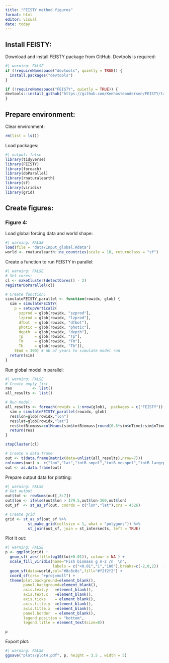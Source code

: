 ---
title: "FEISTY method figures"
format: html
editor: visual
date: today
---

## Install FEISTY:

Download and install FEISTY package from GitHub. Devtools is required:

```{r}
#| warning: FALSE
if (!requireNamespace("devtools", quietly = TRUE)) {
  install.packages("devtools")
}

if (!requireNamespace("FEISTY", quietly = TRUE)) {
devtools::install_github("https://github.com/Kenhasteandersen/FEISTY/tree/R-Package")
}
```

## Prepare environment:

Clear environment:

```{r}
rm(list = ls())
```

Load packages:

```{r}
#| output: false
library(tidyverse)
library(FEISTY)
library(foreach)
library(doParallel)
library(rnaturalearth)
library(sf)
library(viridis)
library(grid)
```

## Create figures:

### Figure 4:

Load global forcing data and world shape:

```{r}
#| warning: FALSE
load(file = "data/Input_global.Rdata")
world <- rnaturalearth::ne_countries(scale = 10, returnclass = "sf")
```

Create a function to run FEISTY in parallel:

```{r}
#| warning: FALSE
# Set cores:
cl <- makeCluster(detectCores() - 2) 
registerDoParallel(cl)

# Create function:
simulateFEISTY_parallel <- function(rowidx, glob) {
  sim = simulateFEISTY(
    p = setupVertical2(
      szprod = glob[rowidx, "szprod"],
      lzprod = glob[rowidx, "lzprod"],
      dfbot  = glob[rowidx, "dfbot"],
      photic = glob[rowidx, "photic"],
      depth  = glob[rowidx, "depth"],
      Tp     = glob[rowidx, "Tp"],
      Tm     = glob[rowidx, "Tm"],
      Tb     = glob[rowidx, "Tb"]), 
    tEnd = 300) # nb of years to simulate model run
  return(sim)
}
```

Run global model in parallel:

```{r}
#| warning: FALSE
# Create empty list
res         <- list()
all_results <- list()

# Run model:
all_results <- foreach(rowidx = 1:nrow(glob), .packages = c("FEISTY")) %dopar% {
  sim = simulateFEISTY_parallel(rowidx, glob)
  res$lon=glob[rowidx,"lon"]
  res$lat=glob[rowidx,"lat"]
  res$totBiomass=colMeans(sim$totBiomass[round(0.6*sim$nTime):sim$nTime,]) # last 40% simulate time
  return(res)
}

stopCluster(cl)

# Create a data frame
out <- t(data.frame(matrix(data=unlist(all_results),nrow=7)))
colnames(out) <- c("lon","lat","totB_smpel","totB_mesopel","totB_largepel","totB_bathypel", "totB_dem")
out <- as.data.frame(out)
```

Prepare output data for plotting:

```{r}
#| warning: FALSE
# Get output
out$tot <- rowSums(out[,3:7])
out$lon <- ifelse(out$lon > 179.5,out$lon-360,out$lon)
out_sf  <- st_as_sf(out, coords = c("lon","lat"),crs = 4326)

# Create grid
grid <- st_as_sf(out_sf %>% 
          st_make_grid(cellsize = 1, what = "polygons")) %>% 
          st_join(out_sf, join = st_intersects, left = TRUE)
```

Plot it out:

```{r}
#| warning: FALSE
p <- ggplot(grid) + 
  geom_sf( aes(fill=log10(tot+0.01)), colour = NA ) + 
  scale_fill_viridis(name="Fish biomass g m-2 /n  \n",
                     labels = c("<0.01","1","100"),breaks=c(-2,0,2))  + 
  geom_sf(data=world,col="#8c8c8c",fill="#f2f2f2") +
  coord_sf(crs= "+proj=moll") +
  theme(plot.background=element_blank(),
        panel.background=element_blank(),
        axis.text.y   =element_blank(),
        axis.text.x   =element_blank(),
        axis.ticks    = element_blank(),
        axis.title.y  =element_blank(),
        axis.title.x  =element_blank(),
        panel.border  = element_blank(),
        legend.position = "bottom",
        legend.title = element_text(size=8))

p
```

Export plot:

```{r}
#| warning: FALSE
ggsave("plots/plot4.pdf", p, height = 3.5 , width = 5)
```
